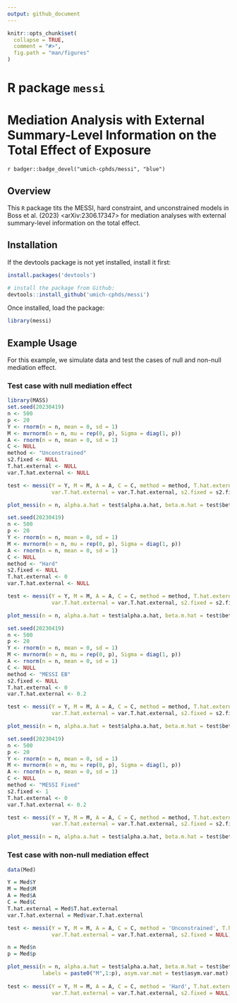 ```yaml
---
output: github_document
---
```


<!-- README.md is generated from README.Rmd. Please edit that file -->

```r
knitr::opts_chunk$set(
  collapse = TRUE,
  comment = "#>",
  fig.path = "man/figures"
)
```

# R package `messi`

# Mediation Analysis with External Summary-Level Information on the Total Effect of Exposure

`r badger::badge_devel("umich-cphds/messi", "blue")`

## Overview

This `R` package tits the MESSI, hard constraint, and unconstrained models in Boss 
et al. (2023) <arXiv:2306.17347> for mediation analyses with external summary-level information on the total effect.

## Installation

If the devtools package is not yet installed, install it first:

```r
install.packages('devtools')
```

```r
# install the package from Github:
devtools::install_github('umich-cphds/messi') 
```

Once installed, load the package:

```r
library(messi)
```

## Example Usage

For this example, we simulate data and test the cases of null and non-null mediation
effect.

### Test case with null mediation effect

```r
library(MASS)
set.seed(20230419)
n <- 500
p <- 20
Y <- rnorm(n = n, mean = 0, sd = 1)
M <- mvrnorm(n = n, mu = rep(0, p), Sigma = diag(1, p))
A <- rnorm(n = n, mean = 0, sd = 1)
C <- NULL
method <- "Unconstrained"
s2.fixed <- NULL
T.hat.external <- NULL
var.T.hat.external <- NULL

test <- messi(Y = Y, M = M, A = A, C = C, method = method, T.hat.external = T.hat.external,
              var.T.hat.external = var.T.hat.external, s2.fixed = s2.fixed)

plot_messi(n = n, alpha.a.hat = test$alpha.a.hat, beta.m.hat = test$beta.m.hat, labels = paste0("M",1:p), asym.var.mat = test$asym.var.mat)

set.seed(20230419)
n <- 500
p <- 20
Y <- rnorm(n = n, mean = 0, sd = 1)
M <- mvrnorm(n = n, mu = rep(0, p), Sigma = diag(1, p))
A <- rnorm(n = n, mean = 0, sd = 1)
C <- NULL
method <- "Hard"
s2.fixed <- NULL
T.hat.external <- 0
var.T.hat.external <- NULL

test <- messi(Y = Y, M = M, A = A, C = C, method = method, T.hat.external = T.hat.external,
              var.T.hat.external = var.T.hat.external, s2.fixed = s2.fixed)

plot_messi(n = n, alpha.a.hat = test$alpha.a.hat, beta.m.hat = test$beta.m.hat, labels = paste0("M",1:p), asym.var.mat = test$asym.var.mat)

set.seed(20230419)
n <- 500
p <- 20
Y <- rnorm(n = n, mean = 0, sd = 1)
M <- mvrnorm(n = n, mu = rep(0, p), Sigma = diag(1, p))
A <- rnorm(n = n, mean = 0, sd = 1)
C <- NULL
method <- "MESSI EB"
s2.fixed <- NULL
T.hat.external <- 0
var.T.hat.external <- 0.2

test <- messi(Y = Y, M = M, A = A, C = C, method = method, T.hat.external = T.hat.external,
              var.T.hat.external = var.T.hat.external, s2.fixed = s2.fixed)

plot_messi(n = n, alpha.a.hat = test$alpha.a.hat, beta.m.hat = test$beta.m.hat, labels = paste0("M",1:p), asym.var.mat = test$asym.var.mat)

set.seed(20230419)
n <- 500
p <- 20
Y <- rnorm(n = n, mean = 0, sd = 1)
M <- mvrnorm(n = n, mu = rep(0, p), Sigma = diag(1, p))
A <- rnorm(n = n, mean = 0, sd = 1)
C <- NULL
method <- "MESSI Fixed"
s2.fixed <- 1
T.hat.external <- 0
var.T.hat.external <- 0.2

test <- messi(Y = Y, M = M, A = A, C = C, method = method, T.hat.external = T.hat.external,
              var.T.hat.external = var.T.hat.external, s2.fixed = s2.fixed)

plot_messi(n = n, alpha.a.hat = test$alpha.a.hat, beta.m.hat = test$beta.m.hat, labels = paste0("M",1:p), asym.var.mat = test$asym.var.mat)
```

### Test case with non-null mediation effect

```r
data(Med)

Y = Med$Y
M = Med$M
A = Med$A
C = Med$C
T.hat.external = Med$T.hat.external
var.T.hat.external = Med$var.T.hat.external

test <- messi(Y = Y, M = M, A = A, C = C, method = 'Unconstrained', T.hat.external = T.hat.external,
              var.T.hat.external = var.T.hat.external, s2.fixed = NULL)

n = Med$n
p = Med$p

plot_messi(n = n, alpha.a.hat = test$alpha.a.hat, beta.m.hat = test$beta.m.hat, 
           labels = paste0("M",1:p), asym.var.mat = test$asym.var.mat)
              
test <- messi(Y = Y, M = M, A = A, C = C, method = 'Hard', T.hat.external = T.hat.external,
              var.T.hat.external = var.T.hat.external, s2.fixed = NULL)

```
